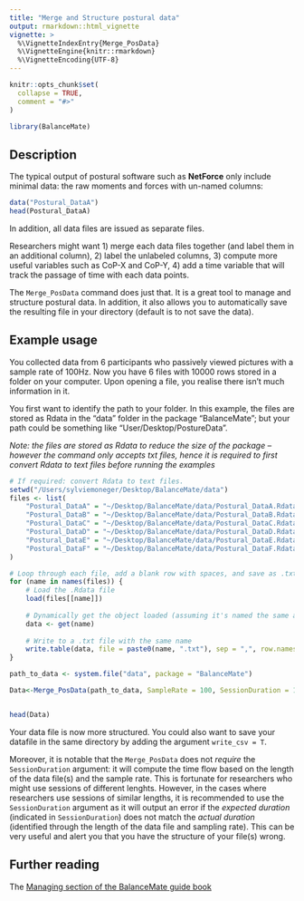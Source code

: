 ```yaml
---
title: "Merge and Structure postural data"
output: rmarkdown::html_vignette
vignette: >
  %\VignetteIndexEntry{Merge_PosData}
  %\VignetteEngine{knitr::rmarkdown}
  %\VignetteEncoding{UTF-8}
---
```


```r
knitr::opts_chunk$set(
  collapse = TRUE,
  comment = "#>"
)
```

```r
library(BalanceMate)
```

## Description

The typical output of postural software such as **NetForce** only include minimal data: the raw moments and forces with un-named columns:

```r
data("Postural_DataA")
head(Postural_DataA)
```

In addition, all data files are issued as separate files.

Researchers might want 1) merge each data files together (and label them in an additional column), 2) label the unlabeled columns, 3) compute more useful variables such as CoP-X and CoP-Y, 4) add a time variable that will track the passage of time with each data points.

The `Merge_PosData` command does just that. It is a great tool to manage and structure postural data. In addition, it also allows you to automatically save the resulting file in your directory (default is to not save the data).

## Example usage

You collected data from 6 participants who passively viewed pictures with a sample rate of 100Hz. Now you have 6 files with 10000 rows stored in a folder on your computer. Upon opening a file, you realise there isn't much information in it.

You first want to identify the path to your folder. In this example, the files are stored as Rdata in the "data" folder in the package "BalanceMate"; but your path could be something like "User/Desktop/PostureData".

*Note: the files are stored as Rdata to reduce the size of the package -- however the command only accepts txt files, hence it is required to first convert Rdata to text files before running the examples*

```r
# If required: convert Rdata to text files.
setwd("/Users/sylviemoneger/Desktop/BalanceMate/data")
files <- list(
    "Postural_DataA" = "~/Desktop/BalanceMate/data/Postural_DataA.Rdata",
    "Postural_DataB" = "~/Desktop/BalanceMate/data/Postural_DataB.Rdata",
    "Postural_DataC" = "~/Desktop/BalanceMate/data/Postural_DataC.Rdata",
    "Postural_DataD" = "~/Desktop/BalanceMate/data/Postural_DataD.Rdata",
    "Postural_DataE" = "~/Desktop/BalanceMate/data/Postural_DataE.Rdata",
    "Postural_DataF" = "~/Desktop/BalanceMate/data/Postural_DataF.Rdata"
)

# Loop through each file, add a blank row with spaces, and save as .txt
for (name in names(files)) {
    # Load the .Rdata file
    load(files[[name]])
    
    # Dynamically get the object loaded (assuming it's named the same as the file)
    data <- get(name)
    
    # Write to a .txt file with the same name
    write.table(data, file = paste0(name, ".txt"), sep = ",", row.names = FALSE, col.names = FALSE, quote = FALSE)
}

path_to_data <- system.file("data", package = "BalanceMate")

Data<-Merge_PosData(path_to_data, SampleRate = 100, SessionDuration = 100)


head(Data)
```

Your data file is now more structured. You could also want to save your datafile in the same directory by adding the argument `write_csv = T`.

Moreover, it is notable that the `Merge_PosData` does not *require* the `SessionDuration` argument: it will compute the time flow based on the length of the data file(s) and the sample rate. This is fortunate for researchers who might use sessions of different lenghts. However, in the cases where researchers use sessions of similar lengths, it is recommended to use the `SessionDuration` argument as it will output an error if the *expected duration* (indicated in `SessionDuration`) does not match the *actual duration* (identified through the length of the data file and sampling rate). This can be very useful and alert you that you have the structure of your file(s) wrong.

## Further reading

The [Managing section of the BalanceMate guide book](https://jeanmoneger.com/book/managing-1)

